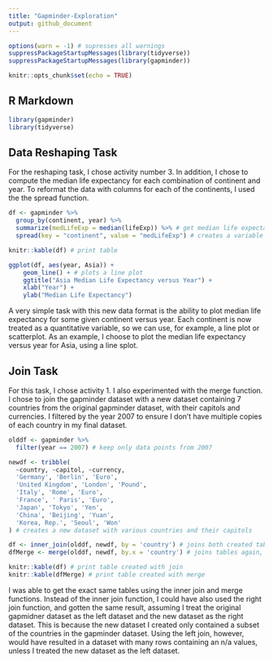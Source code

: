 ```yaml
---
title: "Gapminder-Exploration"
output: github_document
---
```

```r
options(warn = -1) # supresses all warnings
suppressPackageStartupMessages(library(tidyverse))
suppressPackageStartupMessages(library(gapminder))
```

```r
knitr::opts_chunk$set(echo = TRUE)
```

## R Markdown

```r
library(gapminder)
library(tidyverse)
```

## Data Reshaping Task

For the reshaping task, I chose activity number 3. In addition, I chose to compute the median life expectancy for each combination of continent and year. To reformat the data with columns for each of the continents, I used the the spread function.
```r
df <- gapminder %>%
  group_by(continent, year) %>%
  summarize(medLifeExp = median(lifeExp)) %>% # get median life expectancy for each combination of year and continent
  spread(key = "continent", value = "medLifeExp") # creates a variable for each continent

knitr::kable(df) # print table

ggplot(df, aes(year, Asia)) + 
    geom_line() + # plots a line plot
    ggtitle("Asia Median Life Expectancy versus Year") + 
    xlab("Year") + 
    ylab("Median Life Expectancy")
```
A very simple task with this new data format is the ability to plot median life expectancy for some given continent versus year. Each continent is now treated as a quantitative variable, so we can use, for example, a line plot or scatterplot. As an example, I choose to plot the median life expectancy versus year for Asia, using a line splot.

## Join Task

For this task, I chose activity 1. I also experimented with the merge function. I chose to join the gapminder dataset with a new dataset containing 7 countries from the original gapminder dataset, with their capitols and currencies. I filtered by the year 2007 to ensure I don't have multiple copies of each country in my final dataset.
```r
olddf <- gapminder %>%
  filter(year == 2007) # keep only data points from 2007 

newdf <- tribble(
  ~country, ~capitol, ~currency,
  'Germany', 'Berlin', 'Euro',
  'United Kingdom', 'London', 'Pound',
  'Italy', 'Rome', 'Euro',
  'France', ' Paris', 'Euro',
  'Japan', 'Tokyo', 'Yen',
  'China', 'Beijing', 'Yuan',
  'Korea, Rep.', 'Seoul', 'Won'
) # creates a new dataset with various countries and their capitols

df <- inner_join(olddf, newdf, by = 'country') # joins both created tables by country
dfMerge <- merge(olddf, newdf, by.x = 'country') # joins tables again, except with different function

knitr::kable(df) # print table created with join
knitr::kable(dfMerge) # print table created with merge
```

I was able to get the exact same tables using the inner join and merge functions. Instead of the inner join function, I could have also used the right join function, and gotten the same result, assuming I treat the original gapmidner dataset as the left dataset and the new dataset as the right dataset. This is because the new dataset I created only contained a subset of the countries in the gapminder dataset. Using the left join, however, would have resulted in a dataset with many rows containing an n/a values, unless I treated the new dataset as the left dataset.